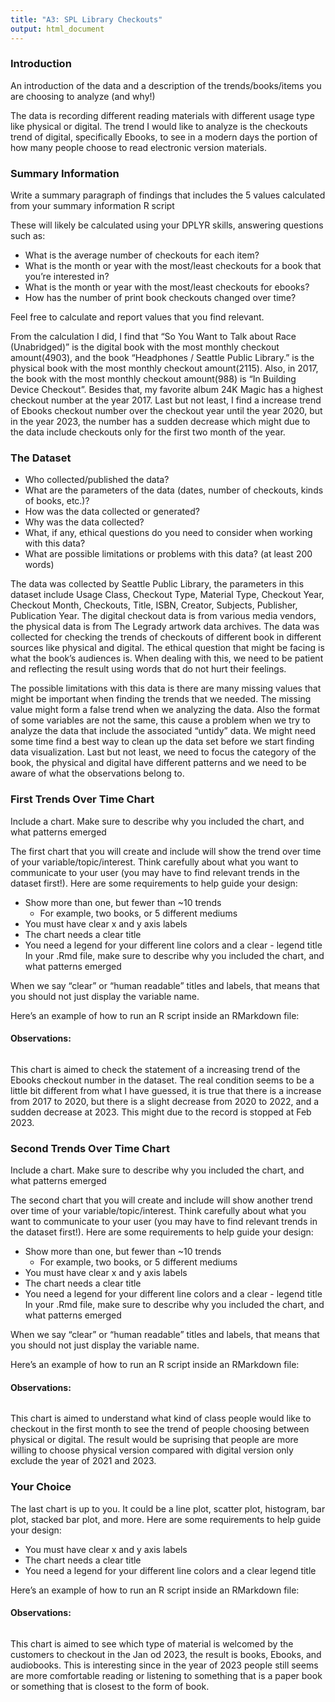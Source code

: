 ```yaml
---
title: "A3: SPL Library Checkouts"
output: html_document
---
```


### Introduction

An introduction of the data and a description of the trends/books/items you are choosing to analyze (and why!)

The data is recording different reading materials with different usage type like physical or digital. The trend I would like to analyze is the checkouts trend of digital, specifically Ebooks, to see in a modern days the portion of how many people choose to read electronic version materials.

### Summary Information

Write a summary paragraph of findings that includes the 5 values calculated from your summary information R script

These will likely be calculated using your DPLYR skills, answering questions such as:

- What is the average number of checkouts for each item?
- What is the month or year with the most/least checkouts for a book that you're interested in?
- What is the month or year with the most/least checkouts for ebooks?
- How has the number of print book checkouts changed over time?

Feel free to calculate and report values that you find relevant.

From the calculation I did, I find that "So You Want to Talk about Race (Unabridged)" is the digital book with the most monthly checkout amount(4903), and the book "Headphones / Seattle Public Library." is the physical book with the most monthly checkout amount(2115). Also, in 2017, the book with the most monthly checkout amount(988) is "In Building Device Checkout". Besides that, my favorite album 24K Magic has a highest checkout number at the year 2017. Last but not least, I find a increase trend of Ebooks checkout number over the checkout year until the year 2020, but in the year 2023, the number has a sudden decrease which might due to the data include checkouts only for the first two month of the year.

### The Dataset

- Who collected/published the data?  
- What are the parameters of the data (dates, number of checkouts, kinds of books, etc.)?
- How was the data collected or generated?  
- Why was the data collected?  
- What, if any, ethical questions do you need to consider when working with this data?  
- What are possible limitations or problems with this data?   (at least 200 words)

The data was collected by Seattle Public Library, the parameters in this dataset include Usage Class, Checkout Type, Material Type, Checkout Year, Checkout Month, Checkouts, Title, ISBN, Creator, Subjects, Publisher, Publication Year. The digital checkout data is from various media vendors, the physical data is from The Legrady artwork data archives. The data was collected for checking the trends of checkouts of different book in different sources like physical and digital. The ethical question that might be facing is what the book's audiences is. When dealing with this, we need to be patient and reflecting the result using words that do not hurt their feelings.

The possible limitations with this data is there are many missing values that might be important when finding the trends that we needed. The missing value might form a false trend when we analyzing the data. Also the format of some variables are not the same, this cause a problem when we try to analyze the data that include the associated "untidy" data. We might need some time find a best way to clean up the data set before we start finding data visualization. Last but not least, we need to focus the category of the book, the physical and digital have different patterns and we need to be aware of what the observations belong to.

### First Trends Over Time Chart

Include a chart. Make sure to describe why you included the chart, and what patterns emerged

The first chart that you will create and include will show the trend over time of your variable/topic/interest. Think carefully about what you want to communicate to your user (you may have to find relevant trends in the dataset first!). Here are some requirements to help guide your design:

- Show more than one, but fewer than ~10 trends
  - For example, two books, or 5 different mediums
- You must have clear x and y axis labels
- The chart needs a clear title 
- You need a legend for your different line colors and a clear - legend title
In your .Rmd file, make sure to describe why you included the chart, and what patterns emerged

When we say "clear" or "human readable" titles and labels, that means that you should not just display the variable name.

Here's an example of how to run an R script inside an RMarkdown file:

#### Observations:

```r
```

This chart is aimed to check the statement of a increasing trend of the Ebooks checkout number in the dataset. The real condition seems to be a little bit different from what I have guessed, it is true that there is a increase from 2017 to 2020, but there is a slight decrease from 2020 to 2022, and a sudden decrease at 2023. This might due to the record is stopped at Feb 2023.

### Second Trends Over Time Chart

Include a chart. Make sure to describe why you included the chart, and what patterns emerged

The second chart that you will create and include will show another trend over time of your variable/topic/interest. Think carefully about what you want to communicate to your user (you may have to find relevant trends in the dataset first!). Here are some requirements to help guide your design:

- Show more than one, but fewer than ~10 trends
  - For example, two books, or 5 different mediums
- You must have clear x and y axis labels
- The chart needs a clear title 
- You need a legend for your different line colors and a clear - legend title
In your .Rmd file, make sure to describe why you included the chart, and what patterns emerged

When we say "clear" or "human readable" titles and labels, that means that you should not just display the variable name.

Here's an example of how to run an R script inside an RMarkdown file:

#### Observations:

```r
```

This chart is aimed to understand what kind of class people would like to checkout in the first month to see the trend of people choosing between physical or digital. The result would be suprising that people are more willing to choose physical version compared with digital version only exclude the year of 2021 and 2023.

### Your Choice

The last chart is up to you. It could be a line plot, scatter plot, histogram, bar plot, stacked bar plot, and more. Here are some requirements to help guide your design:

- You must have clear x and y axis labels
- The chart needs a clear title 
- You need a legend for your different line colors and a clear legend title

Here's an example of how to run an R script inside an RMarkdown file:

#### Observations: 

```r
```

This chart is aimed to see which type of material is welcomed by the customers to checkout in the Jan od 2023, the result is books, Ebooks, and audiobooks. This is interesting since in the year of 2023 people still seems are more comfortable reading or listening to something that is a paper book or something that is closest to the form of book.
